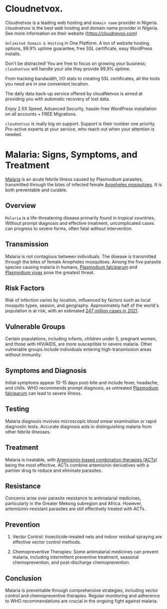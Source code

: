 # Cloudnetvox.       

Cloudnetvox is a leading web hosting and `domain name` provider in Nigeria. cloudnetvox is the best web hosting and domain name provider in Nigeria. See more information on their website (https://cloudnevox.com)  
 
`Unlimited Domain & Hosting` in One Platform. A ton of website hosting options, 99.9% uptime guarantee, free SSL certificate, easy WordPress installs.

Don't be distracted! You are free to focus on growing your business; `cloudnetvox` will handle your site they provide 99.9% uptime.

From tracking bandwidth, I/O stats to creating SSL certificates, all the tools you need are in one convenient location.

The daily data back-up service offered by cloudNetvox is aimed at providing you with automatic recovery of lost data.

Enjoy 2.5X Speed, Advanced Security, hassle-free WordPress installation on all accounts + FREE Migrations.

`cloudnetvox` is really big on support. Support is their number one priority. Pro-active experts at your service, who reach out when your attention is needed.



# Malaria: Signs, Symptoms, and Treatment

[Malaria](https://www.who.int/health-topics/malaria) is an acute febrile illness caused by Plasmodium parasites, transmitted through the bites of infected female [Anopheles mosquitoes](https://www.cdc.gov/malaria/about/biology/mosquitoes/index.html). It is both preventable and curable.

## Overview

`Malaria` is a life-threatening disease primarily found in tropical countries. Without prompt diagnosis and effective treatment, uncomplicated cases can progress to severe forms, often fatal without intervention.

## Transmission

Malaria is not contagious between individuals. The disease is transmitted through the bites of female Anopheles mosquitoes. Among the five parasite species causing malaria in humans, [Plasmodium falciparum](https://www.who.int/news-room/questions-and-answers/item/malaria) and [Plasmodium vivax](https://www.who.int/news-room/questions-and-answers/item/malaria) pose the greatest threat.

## Risk Factors

Risk of infection varies by location, influenced by factors such as local mosquito types, season, and geography. Approximately half of the world's population is at risk, with an estimated [247 million cases in 2021](https://www.who.int/news-room/fact-sheets/detail/malaria).

## Vulnerable Groups

Certain populations, including infants, children under 5, pregnant women, and those with HIV/AIDS, are more susceptible to severe malaria. Other vulnerable groups include individuals entering high-transmission areas without immunity.

## Symptoms and Diagnosis

Initial symptoms appear 10-15 days post-bite and include fever, headache, and chills. WHO recommends prompt diagnosis, as untreated [Plasmodium falciparum](https://www.who.int/news-room/questions-and-answers/item/malaria) can lead to severe illness.

## Testing

Malaria diagnosis involves microscopic blood smear examination or rapid diagnostic tests. Accurate diagnosis aids in distinguishing malaria from other febrile illnesses.

## Treatment

Malaria is treatable, with [Artemisinin-based combination therapies (ACTs)](https://www.who.int/malaria/areas/treatment/ACTs/en/) being the most effective. ACTs combine artemisinin derivatives with a partner drug to reduce and eliminate parasites.

## Resistance

Concerns arise over parasite resistance to antimalarial medicines, particularly in the Greater Mekong subregion and Africa. However, artemisinin-resistant parasites are still effectively treated with ACTs.

## Prevention

1. Vector Control: Insecticide-treated nets and indoor residual spraying are effective vector control methods.

2. Chemopreventive Therapies: Some antimalarial medicines can prevent malaria, including intermittent preventive treatment, seasonal chemoprevention, and post-discharge chemoprevention.

## Conclusion

Malaria is preventable through comprehensive strategies, including vector control and chemopreventive therapies. Regular monitoring and adherence to WHO recommendations are crucial in the ongoing fight against malaria.



